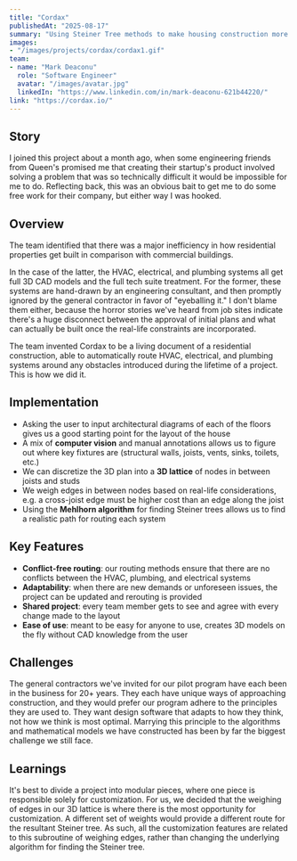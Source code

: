 ```yaml
---
title: "Cordax"
publishedAt: "2025-08-17"
summary: "Using Steiner Tree methods to make housing construction more affordable"
images:
- "/images/projects/cordax/cordax1.gif"
team:
- name: "Mark Deaconu"
  role: "Software Engineer"
  avatar: "/images/avatar.jpg"
  linkedIn: "https://www.linkedin.com/in/mark-deaconu-621b44220/"
link: "https://cordax.io/"
---
```


## Story
I joined this project about a month ago, when some engineering friends from Queen's promised me that creating their startup's product involved solving a problem that was so technically difficult it would be impossible for me to do. Reflecting back, this was an obvious bait to get me to do some free work for their company, but either way I was hooked.  

## Overview
The team identified that there was a major inefficiency in how residential properties get built in comparison with commercial buildings.  

In the case of the latter, the HVAC, electrical, and plumbing systems all get full 3D CAD models and the full tech suite treatment. For the former, these systems are hand-drawn by an engineering consultant, and then promptly ignored by the general contractor in favor of "eyeballing it." I don't blame them either, because the horror stories we've heard from job sites indicate there's a huge disconnect between the approval of initial plans and what can actually be built once the real-life constraints are incorporated.  

The team invented Cordax to be a living document of a residential construction, able to automatically route HVAC, electrical, and plumbing systems around any obstacles introduced during the lifetime of a project. This is how we did it.  

## Implementation

- Asking the user to input architectural diagrams of each of the floors gives us a good starting point for the layout of the house  
- A mix of **computer vision** and manual annotations allows us to figure out where key fixtures are (structural walls, joists, vents, sinks, toilets, etc.)  
- We can discretize the 3D plan into a **3D lattice** of nodes in between joists and studs  
- We weigh edges in between nodes based on real-life considerations, e.g. a cross-joist edge must be higher cost than an edge along the joist  
- Using the **Mehlhorn algorithm** for finding Steiner trees allows us to find a realistic path for routing each system  

## Key Features

- **Conflict-free routing**: our routing methods ensure that there are no conflicts between the HVAC, plumbing, and electrical systems  
- **Adaptability**: when there are new demands or unforeseen issues, the project can be updated and rerouting is provided  
- **Shared project**: every team member gets to see and agree with every change made to the layout  
- **Ease of use**: meant to be easy for anyone to use, creates 3D models on the fly without CAD knowledge from the user  

## Challenges
The general contractors we've invited for our pilot program have each been in the business for 20+ years. They each have unique ways of approaching construction, and they would prefer our program adhere to the principles they are used to. They want design software that adapts to how they think, not how we think is most optimal. Marrying this principle to the algorithms and mathematical models we have constructed has been by far the biggest challenge we still face.  

## Learnings
It's best to divide a project into modular pieces, where one piece is responsible solely for customization. For us, we decided that the weighing of edges in our 3D lattice is where there is the most opportunity for customization. A different set of weights would provide a different route for the resultant Steiner tree. As such, all the customization features are related to this subroutine of weighing edges, rather than changing the underlying algorithm for finding the Steiner tree.  
